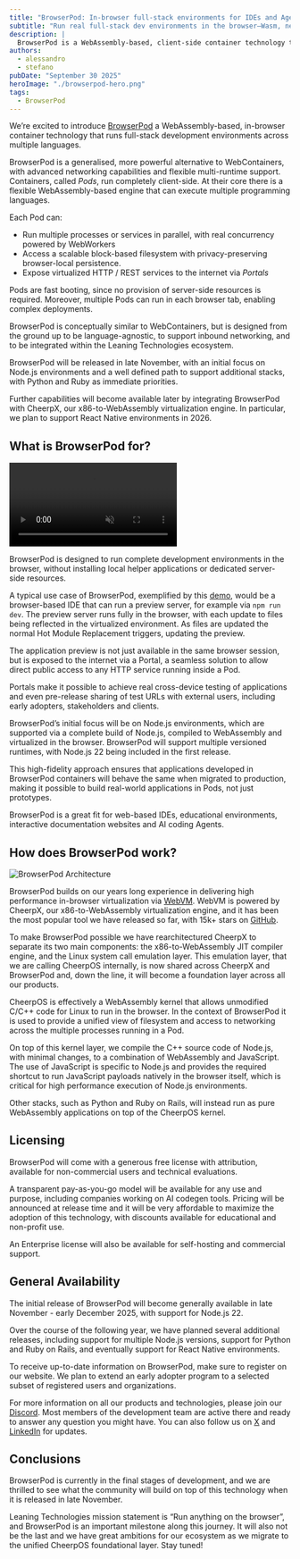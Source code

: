 ```yaml
---
title: "BrowserPod: In-browser full-stack environments for IDEs and Agents via Wasm"
subtitle: "Run real full-stack dev environments in the browser—Wasm, networking, multi-runtime."
description: |
  BrowserPod is a WebAssembly-based, client-side container technology that brings full-stack development environments to the browser. Pods run multiple processes with real concurrency, have a persistent block filesystem, and public HTTP endpoints via Portals. Launching with Node.js 22 and with short-term support for Python and Ruby planned, BrowserPod is perfect for web IDEs, interactive docs, and AI coding agents.
authors:
  - alessandro
  - stefano
pubDate: "September 30 2025"
heroImage: "./browserpod-hero.png"
tags:
  - BrowserPod
---
```



We’re excited to introduce [BrowserPod](https://browserpod.io) a WebAssembly-based, in-browser container technology that runs full-stack development environments across multiple languages.

<div class="flex items-center gap-2 flex-wrap">
  <LinkButton
    type="primary"
    href="https://browserpod.io"
    label="Learn more"
    iconRight="mi:arrow-right"
  />

  <LinkButton
    type="discord"
    href={DISCORD_URL}
    iconLeft="fa-brands:discord"
    label="Join the Discord server"
  />
</div>

BrowserPod is a generalised, more powerful alternative to WebContainers, with advanced networking capabilities and flexible multi-runtime support. Containers, called _Pods_, run completely client-side. At their core there is a flexible WebAssembly-based engine that can execute multiple programming languages.

Each Pod can:

- Run multiple processes or services in parallel, with real concurrency powered by WebWorkers
- Access a scalable block-based filesystem with privacy-preserving browser-local persistence.
- Expose virtualized HTTP / REST services to the internet via _Portals_

Pods are fast booting, since no provision of server-side resources is required. Moreover, multiple Pods can run in each browser tab, enabling complex deployments.

BrowserPod is conceptually similar to WebContainers, but is designed from the ground up to be language-agnostic, to support inbound networking, and to be integrated within the Leaning Technologies ecosystem.

BrowserPod will be released in late November, with an initial focus on Node.js environments and a well defined path to support additional stacks, with Python and Ruby as immediate priorities.

Further capabilities will become available later by integrating BrowserPod with CheerpX, our x86-to-WebAssembly virtualization engine. In particular, we plan to support React Native environments in 2026.

## What is BrowserPod for?

<video controls autoplay loop muted playsinline>
	<source src="./browserpod_demo.mp4" type="video/mp4" />
</video>

BrowserPod is designed to run complete development environments in the browser, without installing local helper applications or dedicated server-side resources.

A typical use case of BrowserPod, exemplified by this [demo](https://vitedemo.browserpod.io/), would be a browser-based IDE that can run a preview server, for example via `npm run dev`. The preview server runs fully in the browser, with each update to files being reflected in the virtualized environment. As files are updated the normal Hot Module Replacement triggers, updating the preview.

The application preview is not just available in the same browser session, but is exposed to the internet via a Portal, a seamless solution to allow direct public access to any HTTP service running inside a Pod.

Portals make it possible to achieve real cross-device testing of applications and even pre-release sharing of test URLs with external users, including early adopters, stakeholders and clients.

BrowserPod’s initial focus will be on Node.js environments, which are supported via a complete build of Node.js, compiled to WebAssembly and virtualized in the browser. BrowserPod will support multiple versioned runtimes, with Node.js 22 being included in the first release.

This high-fidelity approach ensures that applications developed in BrowserPod containers will behave the same when migrated to production, making it possible to build real-world applications in Pods, not just prototypes.

BrowserPod is a great fit for web-based IDEs, educational environments, interactive documentation websites and AI coding Agents.

## How does BrowserPod work?

![BrowserPod Architecture](./Browserpod-diagram.png)

BrowserPod builds on our years long experience in delivering high performance in-browser virtualization via [WebVM](https://webvm.io). WebVM is powered by CheerpX, our x86-to-WebAssembly virtualization engine, and it has been the most popular tool we have released so far, with 15k+ stars on [GitHub](https://github.com/leaningtech/webvm).

To make BrowserPod possible we have rearchitectured CheerpX to separate its two main components: the x86-to-WebAssembly JIT compiler engine, and the Linux system call emulation layer. This emulation layer, that we are calling CheerpOS internally, is now shared across CheerpX and BrowserPod and, down the line, it will become a foundation layer across all our products.

CheerpOS is effectively a WebAssembly kernel that allows unmodified C/C++ code for Linux to run in the browser. In the context of BrowserPod it is used to provide a unified view of filesystem and access to networking across the multiple processes running in a Pod.

On top of this kernel layer, we compile the C++ source code of Node.js, with minimal changes, to a combination of WebAssembly and JavaScript. The use of JavaScript is specific to Node.js and provides the required shortcut to run JavaScript payloads natively in the browser itself, which is critical for high performance execution of Node.js environments.

Other stacks, such as Python and Ruby on Rails, will instead run as pure WebAssembly applications on top of the CheerpOS kernel.

## Licensing

BrowserPod will come with a generous free license with attribution, available for non-commercial users and technical evaluations.

A transparent pay-as-you-go model will be available for any use and purpose, including companies working on AI codegen tools. Pricing will be announced at release time and it will be very affordable to maximize the adoption of this technology, with discounts available for educational and non-profit use.

An Enterprise license will also be available for self-hosting and commercial support.

## General Availability

The initial release of BrowserPod will become generally available in late November - early December 2025, with support for Node.js 22.

Over the course of the following year, we have planned several additional releases, including support for multiple Node.js versions, support for Python and Ruby on Rails, and eventually support for React Native environments.

To receive up-to-date information on BrowserPod, make sure to register on our website. We plan to extend an early adopter program to a selected subset of registered users and organizations.

For more information on all our products and technologies, please join our [Discord](https://discord.leaningtech.com). Most members of the development team are active there and ready to answer any question you might have. You can also follow us on [X](https://x.com/leaningtech) and [LinkedIn](https://www.linkedin.com/company/leaning-technologies-ltd/) for updates.

## Conclusions

BrowserPod is currently in the final stages of development, and we are thrilled to see what the community will build on top of this technology when it is released in late November.

Leaning Technologies mission statement is “Run anything on the browser”, and BrowserPod is an important milestone along this journey. It will also not be the last and we have great ambitions for our ecosystem as we migrate to the unified CheerpOS foundational layer. Stay tuned!
